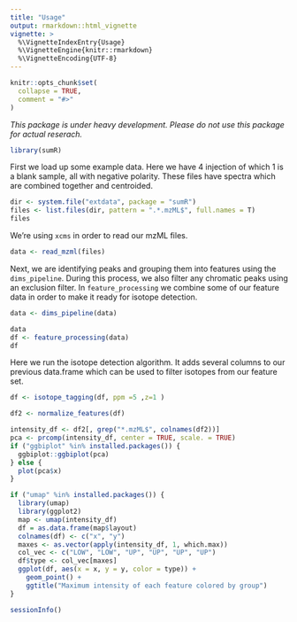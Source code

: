 ```yaml
---
title: "Usage"
output: rmarkdown::html_vignette
vignette: >
  %\VignetteIndexEntry{Usage}
  %\VignetteEngine{knitr::rmarkdown}
  %\VignetteEncoding{UTF-8}
---
```


```r
knitr::opts_chunk$set(
  collapse = TRUE,
  comment = "#>"
)
```

_This package is under heavy development. Please do not use this package for actual reserach._

```r
library(sumR)
```

First we load up some example data. Here we have 4 injection of which 1 is a blank sample, all with negative polarity. These files have spectra which are combined together and centroided. 
```r
dir <- system.file("extdata", package = "sumR")
files <- list.files(dir, pattern = ".*.mzML$", full.names = T)
files
```

We're using `xcms` in order to read our mzML files. 
```r
data <- read_mzml(files)
```

Next, we are identifying peaks and grouping them into features using the `dims_pipeline`. During this process, we also filter any chromatic peaks using an exclusion filter. In `feature_processing` we combine some of our feature data in order to make it ready for isotope detection.

```r
data <- dims_pipeline(data)
```

```r
data
df <- feature_processing(data)
df
```


Here we run the isotope detection algorithm. It adds several columns to our previous data.frame which can be used to filter isotopes from our feature set. 

```r
df <- isotope_tagging(df, ppm =5 ,z=1 )
```
```r
df2 <- normalize_features(df)

```

```r

intensity_df <- df2[, grep("*.mzML$", colnames(df2))]
pca <- prcomp(intensity_df, center = TRUE, scale. = TRUE)
if ("ggbiplot" %in% installed.packages()) {
  ggbiplot::ggbiplot(pca)
} else {
  plot(pca$x)
}
```

```r
if ("umap" %in% installed.packages()) {
  library(umap)
  library(ggplot2)
  map <- umap(intensity_df)
  df = as.data.frame(map$layout)
  colnames(df) <- c("x", "y")
  maxes <- as.vector(apply(intensity_df, 1, which.max))
  col_vec <- c("LOW", "LOW", "UP", "UP", "UP", "UP")
  df$type <- col_vec[maxes]
  ggplot(df, aes(x = x, y = y, color = type)) + 
    geom_point() +
    ggtitle("Maximum intensity of each feature colored by group")
}

```

```r
sessionInfo()
```
